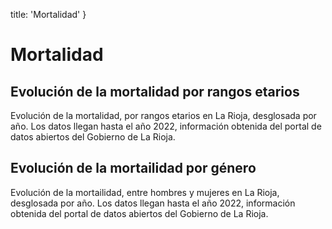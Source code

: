 
  title: 'Mortalidad'
}

# Mortalidad

## Evolución de la mortalidad por rangos etarios

Evolución de la mortalidad, por rangos etarios en La Rioja, desglosada por año. Los datos llegan hasta el año 2022, información obtenida del portal de datos abiertos del Gobierno de La Rioja.

<MortalityYearlyEvolution originUrl="https://web.larioja.org/dato-abierto/datoabierto?n=opd-53" />

## Evolución de la mortailidad por género

Evolución de la mortailidad, entre hombres y mujeres en La Rioja, desglosada por año. Los datos llegan hasta el año 2022, información obtenida del portal de datos abiertos del Gobierno de La Rioja.

<MortalityEvolutionByGenres />
